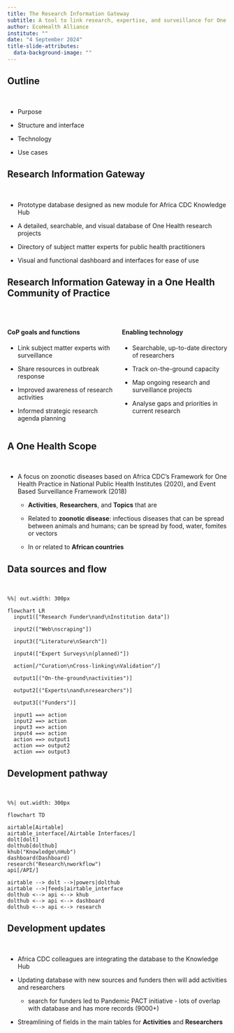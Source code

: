 ```yaml
---
title: The Research Information Gateway
subtitle: A tool to link research, expertise, and surveillance for One Health in Africa
author: EcoHealth Alliance 
institute: ""
date: "4 September 2024"
title-slide-attributes:
  data-background-image: ""
---
```


## Outline

<br/>

* Purpose

* Structure and interface

* Technology

* Use cases

## Research Information Gateway

<br/>

* Prototype database designed as new module for Africa CDC Knowledge Hub

* A detailed, searchable, and visual database of One Health research projects

* Directory of subject matter experts for public health practitioners

* Visual and functional dashboard and interfaces for ease of use

## Research Information Gateway in a One Health Community of Practice

<br/>

:::: {.columns}

::: {.column width="50%"}
#### CoP goals and functions

* Link subject matter experts with surveillance

* Share resources in outbreak response

* Improved awareness of research activities

* Informed strategic research agenda planning

:::

::: {.column width="50%"}
#### Enabling technology

* Searchable, up-to-date directory of researchers

* Track on-the-ground capacity

* Map ongoing research and surveillance projects

* Analyse gaps and priorities in current research

:::

::::

## A One Health Scope

<br/>

* A focus on zoonotic diseases based on Africa CDC’s Framework for One Health Practice in National Public Health Institutes (2020), and Event Based Surveillance Framework (2018)

    - **Activities**, **Researchers**, and **Topics** that are

    - Related to **zoonotic disease**: infectious diseases that can be spread between animals and humans; can be spread by food, water, fomites or vectors
    
    - In or related to **African countries**

## Data sources and flow

<br/>

```mermaid
%%| out.width: 300px

flowchart LR
  input1(["Research Funder\nand\nInstitution data"])

  input2(["Web\nscraping"])

  input3(["Literature\nSearch"])
  
  input4(["Expert Surveys\n(planned)"])

  action[/"Curation\nCross-linking\nValidation"/]
    
  output1[("On-the-ground\nactivities")]
  
  output2[("Experts\nand\nresearchers")]
  
  output3[("Funders")]

  input1 ==> action
  input2 ==> action
  input3 ==> action
  input4 ==> action
  action ==> output1
  action ==> output2
  action ==> output3
```

## Development pathway

<br/>

```mermaid
%%| out.width: 300px

flowchart TD

airtable[Airtable]
airtable_interface[/Airtable Interfaces/]
dolt[dolt]
dolthub[dolthub]
khub("Knowledge\nHub")
dashboard(Dashboard)
research("Research\nworkflow")
api[/API/]

airtable --> dolt -->|powers|dolthub
airtable -->|feeds|airtable_interface
dolthub <--> api <--> khub
dolthub <--> api <--> dashboard
dolthub <--> api <--> research
```

## Development updates

<br/>

* Africa CDC colleagues are integrating the database to the Knowledge Hub

* Updating database with new sources and funders then will add activities and researchers

    * search for funders led to Pandemic PACT initiative - lots of overlap with database and has more records (9000+)
    
* Streamlining of fields in the main tables for **Activities** and **Researchers**

